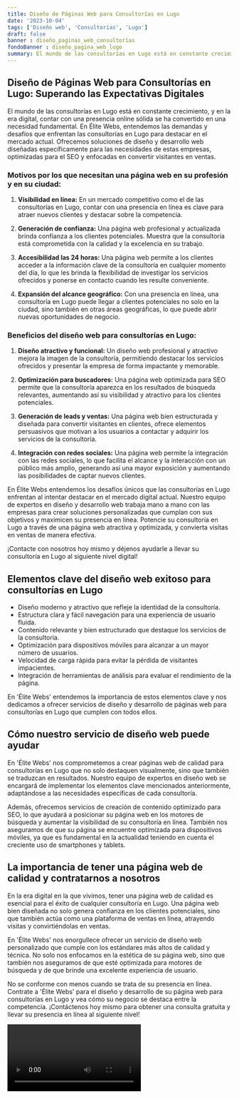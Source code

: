 ```yaml
---
title: Diseño de Páginas Web para Consultorías en Lugo
date: '2023-10-04'
tags: ['Diseño web', 'Consultorías', 'Lugo']
draft: false
banner : diseño_paginas_web_consultorías
fondoBanner : diseño_pagina_web_lugo
summary: El mundo de las consultorías en Lugo está en constante crecimiento, y en la era digital, contar con una presencia online sólida se ha convertido en una necesidad fundamental. En Élite Webs, entendemos las demandas y desafíos que enfrentan las consultorías en Lugo para destacar en el mercado actual. Ofrecemos soluciones de diseño y desarrollo web diseñadas específicamente para las necesidades de estas empresas, optimizadas para el SEO y enfocadas en convertir visitantes en ventas.
---
```


## Diseño de Páginas Web para Consultorías en Lugo: Superando las Expectativas Digitales

El mundo de las consultorías en Lugo está en constante crecimiento, y en la era digital, contar con una presencia online sólida se ha convertido en una necesidad fundamental. En Élite Webs, entendemos las demandas y desafíos que enfrentan las consultorías en Lugo para destacar en el mercado actual. Ofrecemos soluciones de diseño y desarrollo web diseñadas específicamente para las necesidades de estas empresas, optimizadas para el SEO y enfocadas en convertir visitantes en ventas.

### Motivos por los que necesitan una página web en su profesión y en su ciudad:

1. **Visibilidad en línea:** En un mercado competitivo como el de las consultorías en Lugo, contar con una presencia en línea es clave para atraer nuevos clientes y destacar sobre la competencia.

2. **Generación de confianza:** Una página web profesional y actualizada brinda confianza a los clientes potenciales. Muestra que la consultoría está comprometida con la calidad y la excelencia en su trabajo.

3. **Accesibilidad las 24 horas:** Una página web permite a los clientes acceder a la información clave de la consultoría en cualquier momento del día, lo que les brinda la flexibilidad de investigar los servicios ofrecidos y ponerse en contacto cuando les resulte conveniente.

4. **Expansión del alcance geográfico:** Con una presencia en línea, una consultoría en Lugo puede llegar a clientes potenciales no solo en la ciudad, sino también en otras áreas geográficas, lo que puede abrir nuevas oportunidades de negocio.

### Beneficios del diseño web para consultorías en Lugo:

1. **Diseño atractivo y funcional:** Un diseño web profesional y atractivo mejora la imagen de la consultoría, permitiendo destacar los servicios ofrecidos y presentar la empresa de forma impactante y memorable.

2. **Optimización para buscadores:** Una página web optimizada para SEO permite que la consultoría aparezca en los resultados de búsqueda relevantes, aumentando así su visibilidad y atractivo para los clientes potenciales.

3. **Generación de leads y ventas:** Una página web bien estructurada y diseñada para convertir visitantes en clientes, ofrece elementos persuasivos que motivan a los usuarios a contactar y adquirir los servicios de la consultoría.

4. **Integración con redes sociales:** Una página web permite la integración con las redes sociales, lo que facilita el alcance y la interacción con un público más amplio, generando así una mayor exposición y aumentando las posibilidades de captar nuevos clientes.

En Élite Webs entendemos los desafíos únicos que las consultorías en Lugo enfrentan al intentar destacar en el mercado digital actual. Nuestro equipo de expertos en diseño y desarrollo web trabaja mano a mano con las empresas para crear soluciones personalizadas que cumplan con sus objetivos y maximicen su presencia en línea. Potencie su consultoría en Lugo a través de una página web atractiva y optimizada, y convierta visitas en ventas de manera efectiva.

¡Contacte con nosotros hoy mismo y déjenos ayudarle a llevar su consultoría en Lugo al siguiente nivel digital!

<GifSeo />

<Cta />

## Elementos clave del diseño web exitoso para consultorías en Lugo

- Diseño moderno y atractivo que refleje la identidad de la consultoría.
- Estructura clara y fácil navegación para una experiencia de usuario fluida.
- Contenido relevante y bien estructurado que destaque los servicios de la consultoría.
- Optimización para dispositivos móviles para alcanzar a un mayor número de usuarios.
- Velocidad de carga rápida para evitar la pérdida de visitantes impacientes.
- Integración de herramientas de análisis para evaluar el rendimiento de la página.

En 'Élite Webs' entendemos la importancia de estos elementos clave y nos dedicamos a ofrecer servicios de diseño y desarrollo de páginas web para consultorías en Lugo que cumplen con todos ellos.

## Cómo nuestro servicio de diseño web puede ayudar

En 'Élite Webs' nos comprometemos a crear páginas web de calidad para consultorías en Lugo que no solo destaquen visualmente, sino que también se traduzcan en resultados. Nuestro equipo de expertos en diseño web se encargará de implementar los elementos clave mencionados anteriormente, adaptándose a las necesidades específicas de cada consultoría.

Además, ofrecemos servicios de creación de contenido optimizado para SEO, lo que ayudará a posicionar su página web en los motores de búsqueda y aumentar la visibilidad de su consultoría en línea. También nos aseguramos de que su página se encuentre optimizada para dispositivos móviles, ya que es fundamental en la actualidad teniendo en cuenta el creciente uso de smartphones y tablets.

## La importancia de tener una página web de calidad y contratarnos a nosotros

En la era digital en la que vivimos, tener una página web de calidad es esencial para el éxito de cualquier consultoría en Lugo. Una página web bien diseñada no solo genera confianza en los clientes potenciales, sino que también actúa como una plataforma de ventas en línea, atrayendo visitas y convirtiéndolas en ventas.

En 'Élite Webs' nos enorgullece ofrecer un servicio de diseño web personalizado que cumple con los estándares más altos de calidad y técnica. No solo nos enfocamos en la estética de su página web, sino que también nos aseguramos de que esté optimizada para motores de búsqueda y de que brinde una excelente experiencia de usuario.

No se conforme con menos cuando se trata de su presencia en línea. Contrate a 'Élite Webs' para el diseño y desarrollo de su página web para consultorías en Lugo y vea cómo su negocio se destaca entre la competencia. ¡Contáctenos hoy mismo para obtener una consulta gratuita y llevar su presencia en línea al siguiente nivel!

<Video />

<CtaBot job='Consultorías' city='Lugo'/>

<Gmaps query='Lugo+españa+maps' />